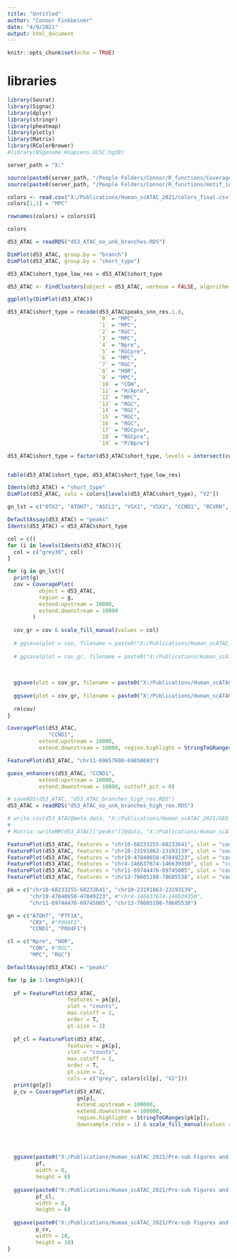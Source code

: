 ---
title: "Untitled"
author: "Connor Finkbeiner"
date: "4/9/2021"
output: html_document
---

```{r setup, include=FALSE}
knitr::opts_chunk$set(echo = TRUE)
```

# libraries

```{r}
library(Seurat)
library(Signac)
library(dplyr)
library(stringr)
library(pheatmap)
library(plotly)
library(Matrix)
library(RColorBrewer)
#library(BSgenome.Hsapiens.UCSC.hg38)

server_path = "X:"

source(paste0(server_path, "/People Folders/Connor/R_functions/CoveragePlots.R"))
source(paste0(server_path, "/People Folders/Connor/R_functions/motif_intersect.R"))
```

```{r}
colors <- read.csv("X:/Publications/Human_scATAC_2021/colors_final.csv", encoding="UTF-8", header=FALSE)
colors[1,1] = "MPC"

rownames(colors) = colors$V1

colors
```

```{r}
d53_ATAC = readRDS("d53_ATAC_no_unk_branches.RDS")

DimPlot(d53_ATAC, group.by = "branch")
DimPlot(d53_ATAC, group.by = "short_type")

d53_ATAC$short_type_low_res = d53_ATAC$short_type
```

```{r}
d53_ATAC <- FindClusters(object = d53_ATAC, verbose = FALSE, algorithm = 3, resolution = 1.8)

ggplotly(DimPlot(d53_ATAC))
```

```{r}
d53_ATAC$short_type = recode(d53_ATAC$peaks_snn_res.1.8,
                             `0` = "MPC",
                             `1` = "MPC",
                             `2` = "RGC",
                             `3` = "MPC",
                             `4` = "Npre",
                             `5` = "RGCpre",
                             `6` = "MPC",
                             `7` = "RGC",
                             `8` = "HOR",
                             `9` = "MPC",
                             `10` = "CON",
                             `11` = "H/Apre",
                             `12` = "MPC",
                             `13` = "RGC",
                             `14` = "RGC",
                             `15` = "RGC",
                             `16` = "RGC",
                             `17` = "RGCpre",
                             `18` = "RGCpre",
                             `19` = "P/Bpre")

d53_ATAC$short_type = factor(d53_ATAC$short_type, levels = intersect(colors$V1, unique(d53_ATAC$short_type)))


table(d53_ATAC$short_type, d53_ATAC$short_type_low_res)
```

```{r}
Idents(d53_ATAC) = "short_type"
DimPlot(d53_ATAC, cols = colors[levels(d53_ATAC$short_type), "V2"])
```

```{r}
gn_lst = c("OTX2", "ATOH7", "ASCL1", "VSX1", "VSX2", "CCND1", "RCVRN", "RHO", "POU4F3", "TRPM1", "PRDM1", "PRDM13", "PVALB", "FOXN4", "FOXM1", "PTF1A", "TFAP2A", "ONECUT1", "ARR3", "RXRG", "OPN1SW", "NR2E3", "SOX2", "GRM6", "CABP5", "POU4F2", "POU4F1", "ISL1", "PROX1", "FGF19", "FGF3", "OLIG2", "NEUROD1", "CRX")

DefaultAssay(d53_ATAC) = "peaks"
Idents(d53_ATAC) = d53_ATAC$short_type

col = c()
for (i in levels(Idents(d53_ATAC))){
  col = c("grey30", col)
}

for (g in gn_lst){
  print(g)
  cov = CoveragePlot(
          object = d53_ATAC,
          region = g, 
          extend.upstream = 10000, 
          extend.downstream = 10000 
        )
  
  cov_gr = cov & scale_fill_manual(values = col)
  
  # ggsave(plot = cov, filename = paste0("X:/Publications/Human_scATAC_2021/Figure 1 D53 Fetal/plots_update_6_2021/Coverage Plots/letter_plots/", g, "_cov.pdf"), height = 8, width = 11)
  
  # ggsave(plot = cov_gr, filename = paste0("X:/Publications/Human_scATAC_2021/Figure 1 D53 Fetal/plots_update_6_2021/Coverage Plots/skinny_plots/", g, "_cov.pdf"), height = 8, width = 4)
  
  
  
  ggsave(plot = cov_gr, filename = paste0("X:/Publications/Human_scATAC_2021/Pre-sub Figures and Panels/Figure1 (D53 Fetal)/Plots_updated_8_11_(Cone_pre clustered)/Coverage Plots/letter_plots/", g, "_cov_gr.pdf"), height = 8, width = 11)
  
  ggsave(plot = cov_gr, filename = paste0("X:/Publications/Human_scATAC_2021/Pre-sub Figures and Panels/Figure1 (D53 Fetal)/Plots_updated_8_11_(Cone_pre clustered)/Coverage Plots/skinny_plots/", g, "_cov_gr.pdf"), height = 8, width = 4)
  
  rm(cov)
}
```

```{r fig.width=20}
CoveragePlot(d53_ATAC, 
             "CCND1",
          extend.upstream = 10000, 
          extend.downstream = 10000, region.highlight = StringToGRanges("chr11-69657608-69658693"))

FeaturePlot(d53_ATAC, "chr11-69657608-69658693")

guess_enhancers(d53_ATAC, "CCND1",
          extend.upstream = 10000, 
          extend.downstream = 10000, cuttoff_pct = 0)
```


```{r}
# saveRDS(d53_ATAC, "d53_ATAC_branches_high_res.RDS")
d53_ATAC = readRDS("d53_ATAC_no_unk_branches_high_res.RDS")

# write.csv(d53_ATAC@meta.data, "X:/Publications/Human_scATAC_2021/GEO_submission/8_31/metadata/d53_fetal_metadata.csv")
# 
# Matrix::writeMM(d53_ATAC[["peaks"]]@data, "X:/Publications/Human_scATAC_2021/GEO_submission/8_31/macs2 matricies/d53_fetal_Macs2_TFIDF.mtx")
```

```{r}
FeaturePlot(d53_ATAC, features = "chr10-68233255-68233641", slot = "counts", max.cutoff = 1, order = T, pt.size = 2)
FeaturePlot(d53_ATAC, features = "chr10-23191863-23193139", slot = "counts", max.cutoff = 1, order = T, pt.size = 2)
FeaturePlot(d53_ATAC, features = "chr19-47848650-47849223", slot = "counts", max.cutoff = 1, order = T, pt.size = 2)
FeaturePlot(d53_ATAC, features = "chr4-146637674-146639350", slot = "counts", max.cutoff = 1, order = T, pt.size = 2)
FeaturePlot(d53_ATAC, features = "chr11-69744476-69745005", slot = "counts", max.cutoff = 1, order = T, pt.size = 2)
FeaturePlot(d53_ATAC, features = "chr13-78605198-78605538", slot = "counts", max.cutoff = 1, order = T, pt.size = 2)
```

```{r}
pk = c("chr10-68233255-68233641", "chr10-23191863-23193139",
       "chr19-47848650-47849223", #"chr4-146637674-146639350",
       "chr11-69744476-69745005", "chr13-78605198-78605538")

gn = c("ATOH7", "PTF1A",
       "CRX", #"POU4F2",
       "CCND1", "POU4F1")

cl = c("Npre", "HOR",
       "CON", #"RGC",
       "MPC", "RGC")

DefaultAssay(d53_ATAC) = "peaks"

for (p in 1:length(pk)){
  
  pf = FeaturePlot(d53_ATAC, 
                   features = pk[p], 
                   slot = "counts", 
                   max.cutoff = 1, 
                   order = T, 
                   pt.size = 2)
  
  pf_cl = FeaturePlot(d53_ATAC, 
                   features = pk[p], 
                   slot = "counts", 
                   max.cutoff = 1, 
                   order = T, 
                   pt.size = 2, 
                   cols = c("grey", colors[cl[p], "V2"]))
  print(gn[p])
  p_cv = CoveragePlot(d53_ATAC,
                      gn[p], 
                      extend.upstream = 100000, 
                      extend.downstream = 100000, 
                      region.highlight = StringToGRanges(pk[p]), 
                      downsample.rate = 1) & scale_fill_manual(values = c("black", "black",
                                                                               "black", "black",
                                                                               "black", "black",
                                                                               "black", "black"))
  
  ggsave(paste0("X:/Publications/Human_scATAC_2021/Pre-sub Figures and Panels/Figure1 (D53 Fetal)/Plots_updated_8_11_(Cone_pre clustered)/featurePpeaks/8_18_update/", gn[p], "_peak_feat.pdf"), 
         pf, 
         width = 8, 
         height = 6)
  
  ggsave(paste0("X:/Publications/Human_scATAC_2021/Pre-sub Figures and Panels/Figure1 (D53 Fetal)/Plots_updated_8_11_(Cone_pre clustered)/featurePpeaks/8_18_update/", gn[p], "_peak_feat_colored.pdf"), 
         pf_cl, 
         width = 8, 
         height = 6) 
  
  ggsave(paste0("X:/Publications/Human_scATAC_2021/Pre-sub Figures and Panels/Figure1 (D53 Fetal)/Plots_updated_8_11_(Cone_pre clustered)/featurePpeaks/8_18_update/", gn[p], "_peak_coverage.pdf"), 
         p_cv, 
         width = 10, 
         height = 10) 
}
```



